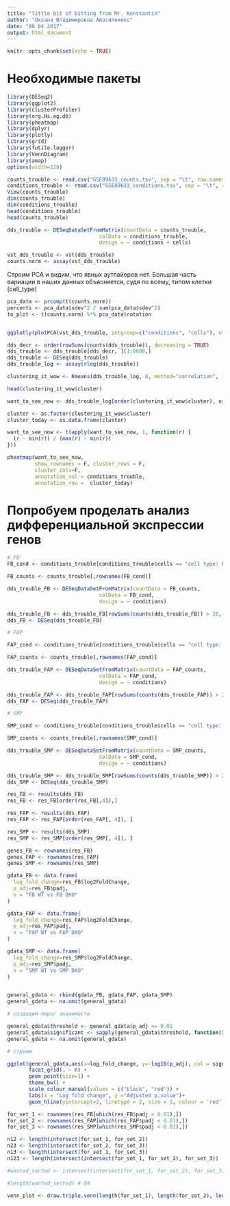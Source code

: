 ```yaml
---
title: "little bit of bitting from Mr. Konstantin"
author: "Оксана Владимировна Айзсилниекс"
date: "08 04 2017"
output: html_document
---
```


```r
knitr::opts_chunk$set(echo = TRUE)
```

# Необходимые пакеты

```r
library(DESeq2)
library(ggplot2)
library(clusterProfiler)
library(org.Hs.eg.db)
library(pheatmap)
library(dplyr)
library(plotly)
library(grid)
library(futile.logger)
library(VennDiagram)
library(amap)
options(width=120)
```


```r
counts_trouble <- read.csv("GSE89633_counts.tsv", sep = "\t", row.names = 1)  
conditions_trouble <- read.csv("GSE89633_conditions.tsv", sep = "\t", row.names = 1)  
View(counts_trouble)
dim(counts_trouble)
dim(conditions_trouble)
head(conditions_trouble)
head(counts_trouble)
```

```r
dds_trouble <- DESeqDataSetFromMatrix(countData = counts_trouble,
                              colData = conditions_trouble,
                              design = ~ conditions + cells)

vst_dds_trouble <- vst(dds_trouble)
counts.norm <- assay(vst_dds_trouble)

```

Строим PCA и видим, что явных аутлайеров нет. Большая часть вариации в наших данных объясняется, судя по всему, типом клетки (cell_type)


```r

pca_data <- prcomp(t(counts.norm))
percents <- pca_data$sdev^2 / sum(pca_data$sdev^2)
to_plot <- t(counts.norm) %*% pca_data$rotation


ggplotly(plotPCA(vst_dds_trouble, intgroup=c("conditions", "cells"), ntop = 500) + theme_bw())

```

```r
dds_decr <- order(rowSums(counts(dds_trouble)), decreasing = TRUE)
dds_trouble <- dds_trouble[dds_decr, ][1:8000,]
dds_trouble <- DESeq(dds_trouble)
dds_trouble_log <- assay(rlog(dds_trouble))

clustering_it_wow <- Kmeans(dds_trouble_log, 8, method="correlation", iter.max=20000)

head(clustering_it_wow$cluster)
```

```r
want_to_see_now <- dds_trouble_log[order(clustering_it_wow$cluster), order(conditions_trouble$cells, conditions_trouble$conditions)]

cluster <- as.factor(clustering_it_wow$cluster)
cluster_today <- as.data.frame(cluster)

want_to_see_now <- t(apply(want_to_see_now, 1, function(r) {
  (r - min(r)) / (max(r) - min(r))
}))

pheatmap(want_to_see_now, 
         show_rownames = F, cluster_rows = F,
         cluster_cols=F,
         annotation_col = conditions_trouble,
         annotation_row =  cluster_today)
```

# Попробуем проделать анализ дифференциальной экспрессии генов

```r
# FB
FB_cond <- conditions_trouble[conditions_trouble$cells == "cell type: FB", ]

FB_counts <- counts_trouble[,rownames(FB_cond)]

dds_trouble_FB <- DESeqDataSetFromMatrix(countData = FB_counts,
                              colData = FB_cond,
                              design = ~ conditions)

dds_trouble_FB <- dds_trouble_FB[rowSums(counts(dds_trouble_FB)) > 20, ]
dds_FB <- DESeq(dds_trouble_FB)

# FAP

FAP_cond <- conditions_trouble[conditions_trouble$cells == "cell type: FAP", ]

FAP_counts <- counts_trouble[,rownames(FAP_cond)]

dds_trouble_FAP <- DESeqDataSetFromMatrix(countData = FAP_counts,
                              colData = FAP_cond,
                              design = ~ conditions)

dds_trouble_FAP <- dds_trouble_FAP[rowSums(counts(dds_trouble_FAP)) > 20, ]
dds_FAP <- DESeq(dds_trouble_FAP)

# SMP

SMP_cond <- conditions_trouble[conditions_trouble$cells == "cell type: SMP", ]

SMP_counts <- counts_trouble[,rownames(SMP_cond)]

dds_trouble_SMP <- DESeqDataSetFromMatrix(countData = SMP_counts,
                              colData = SMP_cond,
                              design = ~ conditions)

dds_trouble_SMP <- dds_trouble_SMP[rowSums(counts(dds_trouble_SMP)) > 20, ]
dds_SMP <- DESeq(dds_trouble_SMP)

```

```r

res_FB <- results(dds_FB)
res_FB <- res_FB[order(res_FB[,4]),]

res_FAP <- results(dds_FAP)
res_FAP <- res_FAP[order(res_FAP[, 4]), ]

res_SMP <- results(dds_SMP)
res_SMP <- res_SMP[order(res_SMP[, 4]), ]
```

```r
genes_FB <- rownames(res_FB)
genes_FAP <- rownames(res_FAP)
genes_SMP <- rownames(res_SMP)

gdata_FB <- data.frame(
  log_fold_change=res_FB$log2FoldChange,
  p_adj=res_FB$padj,
  n = "FB WT vs FB DKO"
)

gdata_FAP <- data.frame(
  log_fold_change=res_FAP$log2FoldChange,
  p_adj=res_FAP$padj,
  n = "FAP WT vs FAP DKO"
)

gdata_SMP <- data.frame(
  log_fold_change=res_SMP$log2FoldChange,
  p_adj=res_SMP$padj,
  n = "SMP WT vs SMP DKO"
)


general_gdata <- rbind(gdata_FB, gdata_FAP, gdata_SMP)
general_gdata <- na.omit(general_gdata)

# создадим порог значимости

general_gdata$threshold <- general_gdata$p_adj <= 0.01
general_gdata$significant <- sapply(general_gdata$threshold, function(x) ifelse(x == TRUE, "Significant", "Not Significant"))
general_gdata <- na.omit(general_gdata)

# строим 

ggplot(general_gdata,aes(x=log_fold_change, y=-log10(p_adj), col = significant)) +
       facet_grid(. ~ n) +
       geom_point(size=1) +
       theme_bw() +
       scale_colour_manual(values = c("black", "red")) + 
       labs(x = "Log fold change", y ="Adjusted p.value")+
       geom_hline(yintercept=2, linetype = 2, size = 1, colour = 'red')

```

```r
for_set_1 <- rownames(res_FB[which(res_FB$padj < 0.01),])
for_set_2 <- rownames(res_FAP[which(res_FAP$padj < 0.01),])
for_set_3 <- rownames(res_SMP[which(res_SMP$padj < 0.01),])

n12 <- length(intersect(for_set_1, for_set_2))
n23 <- length(intersect(for_set_2, for_set_3))
n13 <- length(intersect(for_set_1, for_set_3))
n123 <- length(intersect(intersect(for_set_1, for_set_2), for_set_3))

#wanted_sected <- intersect(intersect(for_set_1, for_set_2), for_set_3)

#length(wanted_sected) # 84

venn_plot <- draw.triple.venn(length(for_set_1), length(for_set_2), length(for_set_3), n12, n23, n13, n123, category = c("FB", "FAP", "SMP"), fill = c("blue", "pink", "black"), ext.line.lty = "dashed")

```

